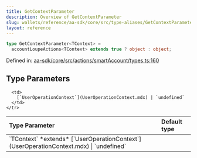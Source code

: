 ```yaml
---
title: GetContextParameter
description: Overview of GetContextParameter
slug: wallets/reference/aa-sdk/core/src/type-aliases/GetContextParameter
layout: reference
---
```


```ts
type GetContextParameter<TContext> =
  accountLoupeActions<TContext> extends true ? object : object;
```

Defined in: [aa-sdk/core/src/actions/smartAccount/types.ts:160](https://github.com/alchemyplatform/aa-sdk/blob/da19afd63b0ba06a4de95b0d2d7871f64d546304/aa-sdk/core/src/actions/smartAccount/types.ts#L160)

## Type Parameters

<table>
  <thead>
    <tr>
      <th align="left">Type Parameter</th>
      <th align="left">Default type</th>
    </tr>
  </thead>

  <tbody>
    <tr>
      <td>
        `TContext` *extends* [`UserOperationContext`](UserOperationContext.mdx) | `undefined`
      </td>

      <td>
        [`UserOperationContext`](UserOperationContext.mdx) | `undefined`
      </td>
    </tr>

  </tbody>
</table>
